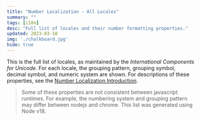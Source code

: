 ```yaml
---
title: "Number Localization - All Locales"
summary: ""
tags: [i18n]
desc: "Full list of locales and their number formatting properties."
updated: 2023-03-10
img: './chalkboard.jpg'
hide: true
---
```





This is the full list of locales, as maintained by the *International Components for Unicode*.
For each locale, the grouping pattern, grouping symbol, decimal symbol, and numeric system are shown.
For descriptions of these properties, see the [Number Localization Introduction](/number-localization/).

> Some of these properties are not consistent between javascript runtimes.
For example, the numbering system and grouping pattern may differ between nodejs and chrome.
This list was generated using Node v18.

<LocaleList/>